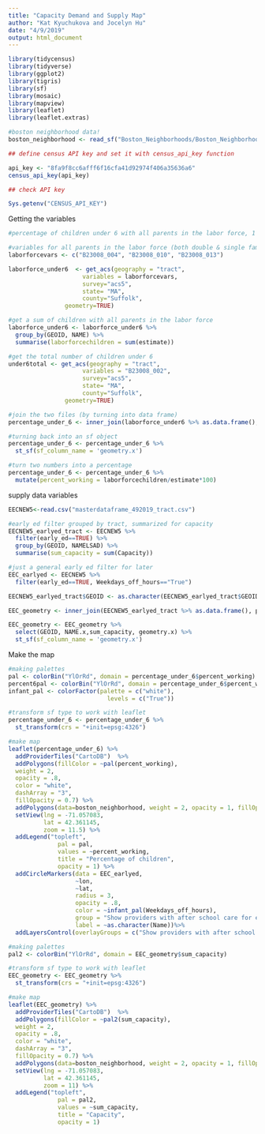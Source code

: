 ```yaml
---
title: "Capacity Demand and Supply Map"
author: "Kat Kyuchukova and Jocelyn Hu"
date: "4/9/2019"
output: html_document
---
```

```r
library(tidycensus)
library(tidyverse)
library(ggplot2)
library(tigris)
library(sf)
library(mosaic)
library(mapview)
library(leaflet)
library(leaflet.extras)
```

```r
#boston neighborhood data!
boston_neighborhood <- read_sf("Boston_Neighborhoods/Boston_Neighborhoods.shp")
```


```r
## define census API key and set it with census_api_key function

api_key <- "8fa9f8cc6afff6f16cfa41d92974f406a35636a6"
census_api_key(api_key)

## check API key

Sys.getenv("CENSUS_API_KEY")
```

Getting the variables
```r
#percentage of children under 6 with all parents in the labor force, 1 for single-parent household, 2 for two-parent household in each census tract in Boston.

#variables for all parents in the labor force (both double & single family households)
laborforcevars <- c("B23008_004", "B23008_010", "B23008_013")

laborforce_under6  <- get_acs(geography = "tract",
                     variables = laborforcevars,
                     survey="acs5",
                     state= "MA",
                     county="Suffolk",
                geometry=TRUE)

#get a sum of children with all parents in the labor force
laborforce_under6 <- laborforce_under6 %>%
  group_by(GEOID, NAME) %>%
  summarise(laborforcechildren = sum(estimate))

#get the total number of children under 6
under6total <- get_acs(geography = "tract",
                     variables = "B23008_002",
                     survey="acs5",
                     state= "MA",
                     county="Suffolk",
                geometry=TRUE)

#join the two files (by turning into data frame)
percentage_under_6 <- inner_join(laborforce_under6 %>% as.data.frame(), under6total %>% as.data.frame(), by = "GEOID")

#turning back into an sf object
percentage_under_6 <- percentage_under_6 %>%
  st_sf(sf_column_name = 'geometry.x')

#turn two numbers into a percentage
percentage_under_6 <- percentage_under_6 %>%
  mutate(percent_working = laborforcechildren/estimate*100)
```

supply data variables
```r
EECNEW5<-read.csv("masterdataframe_492019_tract.csv")

#early ed filter grouped by tract, summarized for capacity
EECNEW5_earlyed_tract <- EECNEW5 %>%
  filter(early_ed==TRUE) %>%
  group_by(GEOID, NAMELSAD) %>%
  summarise(sum_capacity = sum(Capacity))

#just a general early ed filter for later
EEC_earlyed <- EECNEW5 %>%
  filter(early_ed==TRUE, Weekdays_off_hours=="True")

EECNEW5_earlyed_tract$GEOID <- as.character(EECNEW5_earlyed_tract$GEOID)

EEC_geometry <- inner_join(EECNEW5_earlyed_tract %>% as.data.frame(), percentage_under_6 %>% as.data.frame(), by = "GEOID")

EEC_geometry <- EEC_geometry %>%
  select(GEOID, NAME.x,sum_capacity, geometry.x) %>%
  st_sf(sf_column_name = 'geometry.x')

```


Make the map
```r
#making palettes
pal <- colorBin("YlOrRd", domain = percentage_under_6$percent_working)
percent6pal <- colorBin("YlOrRd", domain = percentage_under_6$percent_working)
infant_pal <- colorFactor(palette = c("white"),
                            levels = c("True"))

#transform sf type to work with leaflet
percentage_under_6 <- percentage_under_6 %>%
  st_transform(crs = "+init=epsg:4326")

#make map
leaflet(percentage_under_6) %>%
  addProviderTiles("CartoDB")  %>%
  addPolygons(fillColor = ~pal(percent_working),
  weight = 2,
  opacity = .8,
  color = "white",
  dashArray = "3",
  fillOpacity = 0.7) %>%
  addPolygons(data=boston_neighborhood, weight = 2, opacity = 1, fillOpacity=0, stroke=TRUE, color="black", label=~Name) %>% #adding neighborhood data
  setView(lng = -71.057083, 
          lat = 42.361145, 
          zoom = 11.5) %>%
  addLegend("topleft", 
              pal = pal, 
              values = ~percent_working,
              title = "Percentage of children",
              opacity = 1) %>%
  addCircleMarkers(data = EEC_earlyed,
                   ~lon,
                   ~lat,
                   radius = 3,
                   opacity = .8,
                   color = ~infant_pal(Weekdays_off_hours),
                   group = "Show providers with after school care for early ed",
                   label = ~as.character(Name))%>%
  addLayersControl(overlayGroups = c("Show providers with after school care for early ed"))

```



```r
#making palettes
pal2 <- colorBin("YlOrRd", domain = EEC_geometry$sum_capacity)

#transform sf type to work with leaflet
EEC_geometry <- EEC_geometry %>%
  st_transform(crs = "+init=epsg:4326")

#make map
leaflet(EEC_geometry) %>%
  addProviderTiles("CartoDB")  %>%
  addPolygons(fillColor = ~pal2(sum_capacity),
  weight = 2,
  opacity = .8,
  color = "white",
  dashArray = "3",
  fillOpacity = 0.7) %>%
  addPolygons(data=boston_neighborhood, weight = 2, opacity = 1, fillOpacity=0, stroke=TRUE, color="black", label=~Name) %>% #adding neighborhood data
  setView(lng = -71.057083, 
          lat = 42.361145, 
          zoom = 11) %>%
  addLegend("topleft", 
              pal = pal2, 
              values = ~sum_capacity,
              title = "Capacity",
              opacity = 1)
```


